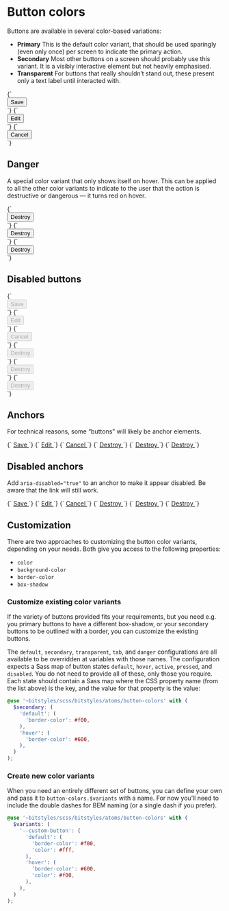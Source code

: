 
<Meta title="Atoms/Button/Colors" />

# Button colors

Buttons are available in several color-based variations:

- **Primary** This is the default color variant, that should be used sparingly (even only once) per screen to indicate the primary action.
- **Secondary** Most other buttons on a screen should probably use this variant. It is a visibly interactive element but not heavily emphasised.
- **Transparent** For buttons that really shouldn’t stand out, these present only a text label until interacted with.

<Canvas>
  <Story name="Primary">
    {`
      <div class="u-padding-m">
        <button class="a-button">
          Save
        </button>
      </div>
    `}
  </Story>
  <Story name="Secondary">
    {`
      <div class="u-padding-m">
        <button class="a-button a-button--secondary">
          Edit
        </button>
      </div>
    `}
  </Story>
  <Story name="Transparent">
    {`
      <div class="u-padding-m">
        <button class="a-button a-button--transparent">
          Cancel
        </button>
      </div>
    `}
  </Story>
</Canvas>

## Danger

A special color variant that only shows itself on hover. This can be applied to all the other color variants to indicate to the user that the action is destructive or dangerous — it turns red on hover.

<Canvas>
  <Story name="Danger/primary">
    {`
      <div class="u-padding-m">
        <button class="a-button a-button--danger">
          Destroy
        </button>
      </div>
    `}
  </Story>
  <Story name="Danger/secondary">
    {`
      <div class="u-padding-m">
        <button class="a-button a-button--secondary a-button--danger">
          Destroy
        </button>
      </div>
    `}
  </Story>
  <Story name="Danger/transparent">
    {`
      <div class="u-padding-m">
        <button class="a-button a-button--transparent a-button--danger">
          Destroy
        </button>
      </div>
    `}
  </Story>
</Canvas>

## Disabled buttons

<Canvas>
  <Story name="Primary (disabled)">
    {`
      <div class="u-padding-m">
        <button class="a-button" disabled>
          Save
        </button>
      </div>
    `}
  </Story>
  <Story name="Secondary (disabled)">
    {`
      <div class="u-padding-m">
        <button class="a-button a-button--secondary" disabled>
          Edit
        </button>
      </div>
    `}
  </Story>
  <Story name="Transparent (disabled)">
    {`
      <div class="u-padding-m">
        <button class="a-button a-button--transparent" disabled>
          Cancel
        </button>
      </div>
    `}
  </Story>
  <Story name="Danger/primary (disabled)">
    {`
      <div class="u-padding-m">
        <button class="a-button a-button--danger" disabled>
          Destroy
        </button>
      </div>
    `}
  </Story>
  <Story name="Danger/secondary (disabled)">
    {`
      <div class="u-padding-m">
        <button class="a-button a-button--secondary a-button--danger" disabled>
          Destroy
        </button>
      </div>
    `}
  </Story>
  <Story name="Danger/transparent (disabled)">
    {`
      <div class="u-padding-m">
        <button class="a-button a-button--transparent a-button--danger" disabled>
          Destroy
        </button>
      </div>
    `}
  </Story>
</Canvas>

## Anchors

For technical reasons, some “buttons” will likely be anchor elements.

<Canvas>
  <Story name="Primary anchor">
    {`
      <a href="/" class="a-button">
        Save
      </a>
    `}
  </Story>
  <Story name="Secondary anchor">
    {`
      <a href="/" class="a-button a-button--secondary">
        Edit
      </a>
    `}
  </Story>
  <Story name="Transparent anchor">
    {`
      <a href="/" class="a-button a-button--transparent">
        Cancel
      </a>
    `}
  </Story>
  <Story name="Danger/primary anchor">
    {`
      <a href="/" class="a-button a-button--danger">
        Destroy
      </a>
    `}
  </Story>
  <Story name="Danger/secondary anchor">
    {`
      <a href="/" class="a-button a-button--secondary a-button--danger">
        Destroy
      </a>
    `}
  </Story>
  <Story name="Danger/transparent anchor">
    {`
      <a href="/" class="a-button a-button--transparent a-button--danger">
        Destroy
      </a>
    `}
  </Story>
</Canvas>

## Disabled anchors

Add `aria-disabled="true"` to an anchor to make it appear disabled. Be aware that the link will still work.

<Canvas>
  <Story name="Primary anchor (disabled)">
    {`
      <a href="/" class="a-button" aria-disabled="true">
        Save
      </a>
    `}
  </Story>
  <Story name="Secondary anchor (disabled)">
    {`
      <a href="/" class="a-button a-button--secondary" aria-disabled="true">
        Edit
      </a>
    `}
  </Story>
  <Story name="Transparent anchor (disabled)">
    {`
      <a href="/" class="a-button a-button--transparent" aria-disabled="true">
        Cancel
      </a>
    `}
  </Story>
  <Story name="Danger/primary anchor (disabled)">
    {`
      <a href="/" class="a-button a-button--danger" aria-disabled="true">
        Destroy
      </a>
    `}
  </Story>
  <Story name="Danger/secondary anchor (disabled)">
    {`
      <a href="/" class="a-button a-button--secondary a-button--danger" aria-disabled="true">
        Destroy
      </a>
    `}
  </Story>
  <Story name="Danger/transparent anchor (disabled)">
    {`
      <a href="/" class="a-button a-button--transparent a-button--danger" aria-disabled="true">
        Destroy
      </a>
    `}
  </Story>
</Canvas>

## Customization

There are two approaches to customizing the button color variants, depending on your needs. Both give you access to the following properties:

- `color`
- `background-color`
- `border-color`
- `box-shadow`

### Customize existing color variants

If the variety of buttons provided fits your requirements, but you need e.g. you primary buttons to have a different box-shadow, or your secondary buttons to be outlined with a border, you can customize the existing buttons.

The `default`, `secondary`, `transparent`, `tab`, and `danger` configurations are all available to be overridden at variables with those names. The configuration expects a Sass map of button states `default`, `hover`, `active`, `pressed`, and `disabled`. You do not need to provide all of these, only those you require. Each state should contain a Sass map where the CSS property name (from the list above) is the key, and the value for that property is the value:

```scss
@use '~bitstyles/scss/bitstyles/atoms/button-colors' with (
  $secondary: (
    'default': (
      'border-color': #f00,
    ),
    'hover': (
      'border-color': #600,
    ),
  )
);
```

### Create new color variants

When you need an entirely different set of buttons, you can define your own and pass it to `button-colors.$variants` with a name. For now you’ll need to include the double dashes for BEM naming (or a single dash if you prefer).

```scss
@use '~bitstyles/scss/bitstyles/atoms/button-colors' with (
  $variants: (
    '--custom-button': (
      'default': (
        'border-color': #f00,
        'color': #fff,
      ),
      'hover': (
        'border-color': #600,
        'color': #f00,
      ),
    ),
  )
);
```
